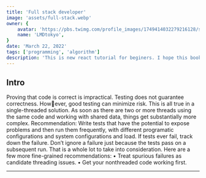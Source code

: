 ```yaml
---
title: 'Full stack developer'
image: 'assets/full-stack.webp'
owner: {
    avatar: 'https://pbs.twimg.com/profile_images/1749414032279216128/sxf-SdKE_400x400.jpg',
    name: 'LMDtokyo',
}
date: 'March 22, 2022'
tags: ['programming', 'algorithm']
description: 'This is new react tutorial for beginers. I hope this book help your learning.This is new react tutorial for beginers. I hope this book help your learning.'
---
```


## Intro

Proving that code is correct is impractical. Testing does not guarantee correctness. However, good testing can minimize risk. This is all true in a single-threaded solution. As soon
as there are two or more threads using the same code and working with shared data, things
get substantially more complex.
Recommendation: Write tests that have the potential to expose problems and then
run them frequently, with different programatic configurations and system configurations
and load. If tests ever fail, track down the failure. Don’t ignore a failure just because the
tests pass on a subsequent run.
That is a whole lot to take into consideration. Here are a few more fine-grained
recommendations:
• Treat spurious failures as candidate threading issues.
• Get your nonthreaded code working first.

---

